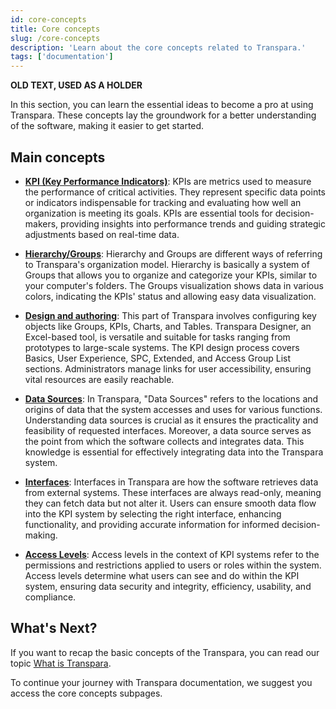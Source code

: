 ```yaml
---
id: core-concepts
title: Core concepts
slug: /core-concepts
description: 'Learn about the core concepts related to Transpara.'
tags: ['documentation']
---
```


**OLD TEXT, USED AS A HOLDER**

In this section, you can learn the essential ideas to become a pro at using Transpara. These concepts lay the groundwork for a better understanding of the software, making it easier to get started.

## Main concepts 

- **[KPI (Key Performance Indicators)](./core-concepts/kpi)**: KPIs are metrics used to measure the performance of critical activities. They represent specific data points or indicators indispensable for tracking and evaluating how well an organization is meeting its goals. KPIs are essential tools for decision-makers, providing insights into performance trends and guiding strategic adjustments based on real-time data.

- **[Hierarchy/Groups](./core-concepts/hierarchy)**: Hierarchy and Groups are different ways of referring to Transpara's organization model. Hierarchy is basically a system of Groups that allows you to organize and categorize your KPIs, similar to your computer's folders. The Groups visualization shows data in various colors, indicating the KPIs' status and allowing easy data visualization.

- **[Design and authoring](./core-concepts/design)**: This part of Transpara involves configuring key objects like Groups, KPIs, Charts, and Tables. Transpara Designer, an Excel-based tool, is versatile and suitable for tasks ranging from prototypes to large-scale systems. The KPI design process covers Basics, User Experience, SPC, Extended, and Access Group List sections. Administrators manage links for user accessibility, ensuring vital resources are easily reachable.

- **[Data Sources](./core-concepts/data-sources)**: In Transpara, "Data Sources" refers to the locations and origins of data that the system accesses and uses for various functions. Understanding data sources is crucial as it ensures the practicality and feasibility of requested interfaces. Moreover, a data source serves as the point from which the software collects and integrates data. This knowledge is essential for effectively integrating data into the Transpara system.

-  **[Interfaces](./core-concepts/interfaces)**:  Interfaces in Transpara are how the software retrieves data from external systems. These interfaces are always read-only, meaning they can fetch data but not alter it. Users can ensure smooth data flow into the KPI system by selecting the right interface, enhancing functionality, and providing accurate information for informed decision-making.

-  **[Access Levels](./core-concepts/access-level)**: Access levels in the context of KPI systems refer to the permissions and restrictions applied to users or roles within the system. Access levels determine what users can see and do within the KPI system, ensuring data security and integrity, efficiency, usability, and compliance.

## What's Next?

If you want to recap the basic concepts of the Transpara, you can read our topic [What is Transpara](/docs/getting-started/what-is-transpara).

To continue your journey with Transpara documentation, we suggest you access the core concepts subpages.
